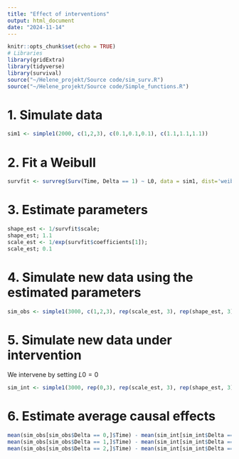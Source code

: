 ```yaml
---
title: "Effect of interventions"
output: html_document
date: "2024-11-14"
---
```


```r
knitr::opts_chunk$set(echo = TRUE)
# Libraries
library(gridExtra)
library(tidyverse)
library(survival)
source("~/Helene_projekt/Source code/sim_surv.R")
source("~/Helene_projekt/Source code/Simple_functions.R")
```


# 1. Simulate data

```r
sim1 <- simple1(2000, c(1,2,3), c(0.1,0.1,0.1), c(1.1,1.1,1.1))
```


# 2. Fit a Weibull 

```r
survfit <- survreg(Surv(Time, Delta == 1) ~ L0, data = sim1, dist='weibull')
```

# 3. Estimate parameters

```r
shape_est <- 1/survfit$scale; 
shape_est; 1.1
scale_est <- 1/exp(survfit$coefficients[1]);
scale_est; 0.1
```

# 4. Simulate new data using the estimated parameters

```r
sim_obs <- simple1(3000, c(1,2,3), rep(scale_est, 3), rep(shape_est, 3))
```

# 5. Simulate new data under intervention

We intervene by setting $L0 = 0$

```r
sim_int <- simple1(3000, rep(0,3), rep(scale_est, 3), rep(shape_est, 3))
```

# 6. Estimate average causal effects

```r
mean(sim_obs[sim_obs$Delta == 0,]$Time) - mean(sim_int[sim_int$Delta == 0,]$Time)
mean(sim_obs[sim_obs$Delta == 1,]$Time) - mean(sim_int[sim_int$Delta == 1,]$Time)
mean(sim_obs[sim_obs$Delta == 2,]$Time) - mean(sim_int[sim_int$Delta == 2,]$Time)
```


